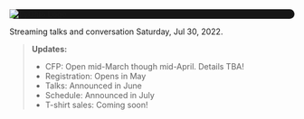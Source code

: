 <Seo title="PyOhio 2022" />

<div style="background-color: #161616; border-radius: 40px">
  <img
    alt="PyOhio Logo"
    src="../assets/pyohio-logo-white-transparent.png"
  />
</div>

Streaming talks and conversation Saturday, Jul 30, 2022.

> **Updates:**
> - CFP: Open mid-March though mid-April. Details TBA!
> - Registration: Opens in May
> - Talks: Announced in June
> - Schedule: Announced in July
> - T-shirt sales: Coming soon!
